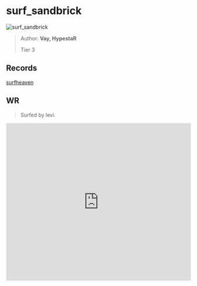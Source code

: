 
# surf_sandbrick

![surf_sandbrick](https://raw.githubusercontent.com/Sayt123/SurfMapPics/Maps-and-bonuses/csgo/surf_sandbrick.jpg)

> Author: **Vay, HypestaR**
>
> Tier 3

## Records

[surfheaven](https://surfheaven.eu/map/surf_sandbrick)

## WR

> Surfed by levi.

<iframe
width="100%"
height="430"
src="https://www.youtube.com/embed/luPaG73P8S8"
frameborder="0"
allow="accelerometer; autoplay; clipboard-write; encrypted-media; gyroscope; picture-in-picture"
allowFullScreen
/>

```md

[Surf Timer] - levi finished in 01:19:41 (WR -00:00:26). Improving by 00:01:90
[Surf Timer] - levi beat the map record! Rank: 1/252

Previous WR holder: jalole


```
                